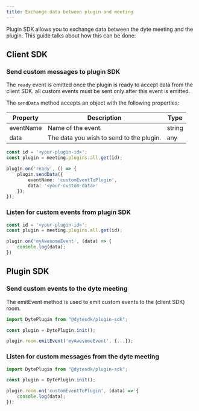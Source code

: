 ```yaml
---
title: Exchange data between plugin and meeting
---
```


Plugin SDK allows you to exchange data between the dyte meeting and the plugin. This guide talks about how this can be done:

## Client SDK 

### Send custom messages to plugin SDK

The `ready` event is emitted once the plugin is ready to accept data from the client SDK. all custom events must be sent only after this event is emitted.

The `sendData` method accepts an object with the following properties:

| Property | Description | Type |
| --- | --- | --- |
| eventName | Name of the event. | string |
| data | The data you wish to send to the plugin. | any |

```ts
const id = '<your-plugin-id>';
const plugin = meeting.plugins.all.get(id);

plugin.on('ready', () => {
    plugin.sendData({ 
        eventName: 'customEventToPlugin',
        data: '<your-custom-data>'
    });
});
```

### Listen for custom events from plugin SDK
```ts
const id = '<your-plugin-id>';
const plugin = meeting.plugins.all.get(id);

plugin.on('myAwesomeEvent', (data) => {
    console.log(data);
})
```

## Plugin SDK

### Send custom events to the dyte meeting

The emitEvent method is used to emit custom events to the (client SDK) room.
```ts
import DytePlugin from "@dytesdk/plugin-sdk";

const plugin = DytePlugin.init();

plugin.room.emitEvent('myAwesomeEvent', {...});
```

### Listen for custom messages from the dyte meeting
```ts
import DytePlugin from "@dytesdk/plugin-sdk";

const plugin = DytePlugin.init();

plugin.room.on('customEventToPlugin', (data) => {
    console.log(data);
});
```
